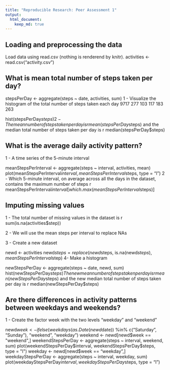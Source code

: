 ```yaml
---
title: "Reproducible Research: Peer Assessment 1"
output: 
  html_document:
    keep_md: true
---
```



## Loading and preprocessing the data

Load data using read.csv (nothing is renderend by knitr).
activities <- read.csv("activity.csv")



## What is mean total number of steps taken per day?

stepsPerDay <- aggregate(steps ~ date, activities, sum)
1 - Visualize the histogram of the total number of steps taken each day 9717 277 103 117 183 263

hist(stepsPerDay$steps)
2 - The mean number of steps taken per day is r mean(stepsPerDay$steps) 
and the median total number of steps taken per day is r median(stepsPerDay$steps)



## What is the average daily activity pattern?

1 - A time series of the 5-minute interval

meanStepsPerInterval <- aggregate(steps ~ interval, activities, mean)
plot(meanStepsPerInterval$interval, meanStepsPerInterval$steps, type = "l")
2 - Which 5-minute interval, on average across all the days in the dataset, contains the maximum number of steps 
r meanStepsPerInterval$interval[which.max(meanStepsPerInterval$steps)]



## Imputing missing values

1 - The total number of missing values in the dataset is r sum(is.na(activities$step))

2 - We will use the mean steps per interval to replace NAs

3 - Create a new dataset

newd <- activities
newd$steps = replace(newd$steps, is.na(newd$steps), meanStepsPerInterval$step)
4- Make a histogram

newStepsPerDay <- aggregate(steps ~ date, newd, sum)
hist(newStepsPerDay$steps)
The new mean number of steps taken per day is r mean(newStepsPerDay$steps) 
and the new median total number of steps taken per day is r median(newStepsPerDay$steps)




## Are there differences in activity patterns between weekdays and weekends?

1 - Create the factor week with the two levels "weekday" and "weekend"

newd$week <- ifelse(weekdays(as.Date(newd$date)) %in% c("Saturday", "Sunday"), "weekend", "weekday") 
weekend <- newd[newd$week == "weekend",]
weekendStepsPerDay <- aggregate(steps ~ interval, weekend, sum)
plot(weekendStepsPerDay$interval, weekendStepsPerDay$steps, type = "l")
weekday <- newd[newd$week == "weekday",]
weekdayStepsPerDay <- aggregate(steps ~ interval, weekday, sum)
plot(weekdayStepsPerDay$interval, weekdayStepsPerDay$steps, type = "l")


